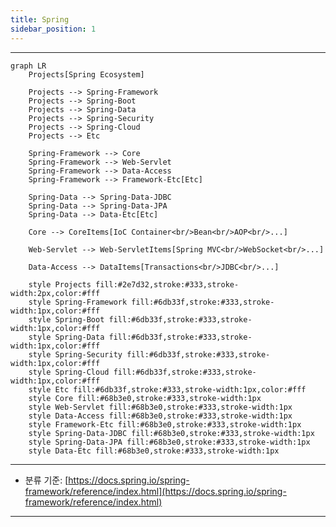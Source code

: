 ```yaml
---
title: Spring
sidebar_position: 1
---
```


---

```mermaid
graph LR
    Projects[Spring Ecosystem]

    Projects --> Spring-Framework
    Projects --> Spring-Boot
    Projects --> Spring-Data
    Projects --> Spring-Security
    Projects --> Spring-Cloud
    Projects --> Etc

    Spring-Framework --> Core
    Spring-Framework --> Web-Servlet
    Spring-Framework --> Data-Access
    Spring-Framework --> Framework-Etc[Etc]

    Spring-Data --> Spring-Data-JDBC
    Spring-Data --> Spring-Data-JPA
    Spring-Data --> Data-Etc[Etc]

    Core --> CoreItems[IoC Container<br/>Bean<br/>AOP<br/>...]

    Web-Servlet --> Web-ServletItems[Spring MVC<br/>WebSocket<br/>...]

    Data-Access --> DataItems[Transactions<br/>JDBC<br/>...]

    style Projects fill:#2e7d32,stroke:#333,stroke-width:2px,color:#fff
    style Spring-Framework fill:#6db33f,stroke:#333,stroke-width:1px,color:#fff
    style Spring-Boot fill:#6db33f,stroke:#333,stroke-width:1px,color:#fff
    style Spring-Data fill:#6db33f,stroke:#333,stroke-width:1px,color:#fff
    style Spring-Security fill:#6db33f,stroke:#333,stroke-width:1px,color:#fff
    style Spring-Cloud fill:#6db33f,stroke:#333,stroke-width:1px,color:#fff
    style Etc fill:#6db33f,stroke:#333,stroke-width:1px,color:#fff
    style Core fill:#68b3e0,stroke:#333,stroke-width:1px
    style Web-Servlet fill:#68b3e0,stroke:#333,stroke-width:1px
    style Data-Access fill:#68b3e0,stroke:#333,stroke-width:1px
    style Framework-Etc fill:#68b3e0,stroke:#333,stroke-width:1px
    style Spring-Data-JDBC fill:#68b3e0,stroke:#333,stroke-width:1px
    style Spring-Data-JPA fill:#68b3e0,stroke:#333,stroke-width:1px
    style Data-Etc fill:#68b3e0,stroke:#333,stroke-width:1px
```

---

- 분류 기준: [https://docs.spring.io/spring-framework/reference/index.html](https://docs.spring.io/spring-framework/reference/index.html)
---


<DocCardList />